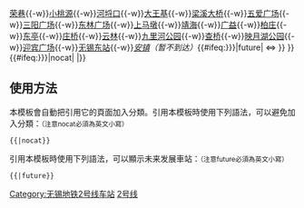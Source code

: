 {{鐵道路線
| 模板名稱 = 无锡地铁2号线
| 名稱 = [[无锡地铁2号线]]
| 代表色 = #{{无锡地铁标志色|2}}
| 背景顏色 = #FFFFFF
| 車站列表 = [[梅园开原寺站|梅园开原寺]]{{-w}}[[荣巷站|荣巷]]{{-w}}[[小桃源站|小桃源]]{{-w}}[[河埒口站|河埒口]]{{-w}}[[大王基站|大王基]]{{-w}}[[梁溪大桥站|梁溪大桥]]{{-w}}[[五爱广场站|五爱广场]]{{-w}}[[三阳广场站|三阳广场]]{{-w}}[[东林广场站|东林广场]]{{-w}}[[上马墩站|上马墩]]{{-w}}[[靖海站|靖海]]{{-w}}[[广益站|广益]]{{-w}}[[柏庄站 (无锡地铁)|柏庄]]{{-w}}[[东亭站 (无锡地铁)|东亭]]{{-w}}[[庄桥站 (无锡市)|庄桥]]{{-w}}[[云林站|云林]]{{-w}}[[九里河公园站|九里河公园]]{{-w}}[[查桥站|查桥]]{{-w}}[[映月湖公园站|映月湖公园]]{{-w}}[[迎宾广场站|迎宾广场]]{{-w}}[[无锡东站]]{{-w}}''[[安镇站|安镇]]（暂不到达）''{{#ifeq:{{{2|{{{1|}}}}}}|future| ⇔ ''<font color="#888"></font>''}}
}}<includeonly>{{#ifeq:{{{2|{{{1|}}}}}}|nocat|<!--空-->|[[Category:无锡地铁2号线车站]]}}</includeonly><noinclude>

==使用方法==
本模板會自動把引用它的頁面加入分類。引用本模板時使用下列語法，可以避免加入分類：<small>（注意nocat必須為英文小寫）</small>
 <nowiki>{{</nowiki>{{PAGENAME}}<nowiki>|nocat}}</nowiki>
引用本模板時使用下列語法，可以顯示未来发展車站：<small>（注意future必須為英文小寫）</small>
 <nowiki>{{</nowiki>{{PAGENAME}}<nowiki>|future}}</nowiki>  
[[Category:无锡地铁模板|2号线]]
</noinclude>